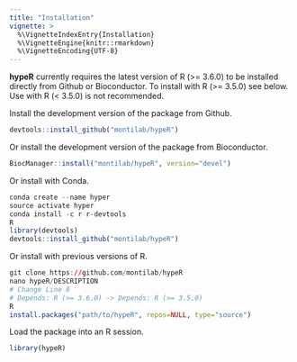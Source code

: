 ```yaml
---
title: "Installation"
vignette: >
  %\VignetteIndexEntry{Installation}
  %\VignetteEngine{knitr::rmarkdown}
  %\VignetteEncoding{UTF-8}
---
```


**hypeR** currently requires the latest version of R (\>= 3.6.0) to be
installed directly from Github or Bioconductor. To install with R (\>=
3.5.0) see below. Use with R (\< 3.5.0) is not recommended.

Install the development version of the package from Github.
```r

devtools::install_github("montilab/hypeR")

```

Or install the development version of the package from Bioconductor.
```r

BiocManager::install("montilab/hypeR", version="devel")

```

Or install with Conda.
```r
conda create --name hyper
source activate hyper
conda install -c r r-devtools
R
library(devtools)
devtools::install_github("montilab/hypeR")
```

Or install with previous versions of R.

```r
git clone https://github.com/montilab/hypeR
nano hypeR/DESCRIPTION
# Change Line 8
# Depends: R (>= 3.6.0) -> Depends: R (>= 3.5.0)
R
install.packages("path/to/hypeR", repos=NULL, type="source")
```

Load the package into an R session.
```r

library(hypeR)

```
